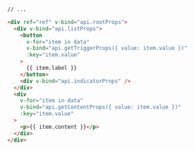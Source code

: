 ```md {11}
// ...

<div ref="ref" v-bind="api.rootProps">
  <div v-bind="api.listProps">
    <button
      v-for="item in data"
      v-bind="api.getTriggerProps({ value: item.value })"
      :key="item.value"
    >
      {{ item.label }}
    </button>
    <div v-bind="api.indicatorProps" />
  </div>
  <div
    v-for="item in data"
    v-bind="api.getContentProps({ value: item.value })"
    :key="item.value"
  >
    <p>{{ item.content }}</p>
  </div>
</div>
```
